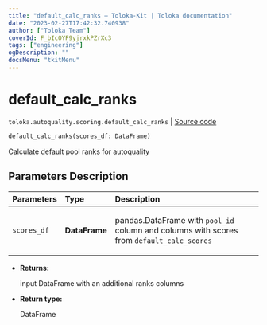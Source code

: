 ```yaml
---
title: "default_calc_ranks — Toloka-Kit | Toloka documentation"
date: "2023-02-27T17:42:32.740938"
author: ["Toloka Team"]
coverId: F_bIcOYF9yjrxkPZrXc3
tags: ["engineering"]
ogDescription: ""
docsMenu: "tkitMenu"
---
```


# default_calc_ranks
`toloka.autoquality.scoring.default_calc_ranks` | [Source code](https://github.com/Toloka/toloka-kit/blob/v1.1.4/src/autoquality/scoring.py#L111)

```python
default_calc_ranks(scores_df: DataFrame)
```

Calculate default pool ranks for autoquality

## Parameters Description

| Parameters | Type | Description |
| :----------| :----| :-----------|
`scores_df`|**DataFrame**|<p>pandas.DataFrame with `pool_id` column and columns with scores from `default_calc_scores`</p>

* **Returns:**

  input DataFrame with an additional ranks columns

* **Return type:**

  DataFrame